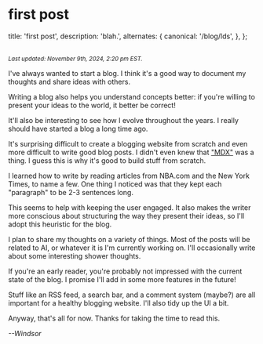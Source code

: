 # first post


<AnimatedName />

  title: 'first post',
  description: 'blah.',
  alternates: {
    canonical: '/blog/lds',
  },
};

<br />
<small><em>Last updated: November 9th, 2024, 2:20 pm EST.</em></small>

I've always wanted to start a blog. I think it's a good way to document my thoughts and share ideas with others.

Writing a blog also helps you understand concepts better: if you're willing to present your ideas to the world, it better be correct!

It'll also be interesting to see how I evolve throughout the years. I really should have started a blog a long time ago.

It's surprising difficult to create a blogging website from scratch and even more difficult to write good blog posts. I didn't even knew that ["MDX"](https://mdxjs.com/) was a thing. I guess this is why it's good to build stuff from scratch.

I learned how to write by reading articles from NBA.com and the New York Times, to name a few. One thing I noticed was that they kept each "paragraph" to be 2-3 sentences long.

This seems to help with keeping the user engaged. It also makes the writer more conscious about structuring the way they present their ideas, so I'll adopt this heuristic for the blog.

I plan to share my thoughts on a variety of things. Most of the posts will be related to AI, or whatever it is I'm currently working on. I'll occasionally write about some interesting shower thoughts.

If you're an early reader, you're probably not impressed with the current state of the blog. I promise I'll add in some more features in the future!

Stuff like an RSS feed, a search bar, and a comment system (maybe?) are all important for a healthy blogging website. I'll also tidy up the UI a bit.

Anyway, that's all for now. Thanks for taking the time to read this.

<em>--Windsor</em>